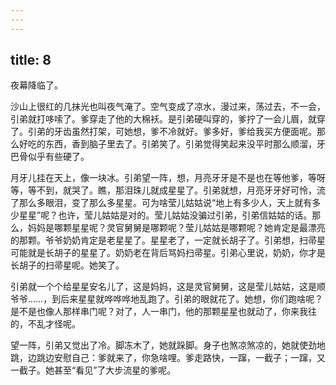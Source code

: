 ```yaml
---
---
---
```

title: 8
---



夜幕降临了。

沙山上很红的几抹光也叫夜气淹了。空气变成了凉水，漫过来，荡过去，不一会，引弟就打哆嗦了。爹穿走了他的大棉袄。是引弟硬叫穿的，爹拧了一会儿眉，就穿了。引弟的牙齿虽然打架，可她想，爹不冷就好。爹多好，爹给我买方便面呢。那么好吃的东西，香到脑子里去了。引弟笑了。引弟觉得笑起来没平时那么顺溜，牙巴骨似乎有些硬了。

月牙儿挂在天上，像一块冰。引弟望一阵，想，月亮牙牙是不是也在等他爹，等呀等，等不到，就哭了。瞧，那泪珠儿就成星星了。引弟就想，月亮牙牙好可怜，流了那么多眼泪，变了那么多星星。可为啥莹儿姑姑说“地上有多少人，天上就有多少星星”呢？也许，莹儿姑姑是对的。莹儿姑姑没骗过引弟，引弟信姑姑的话。那么，妈妈是哪颗星星呢？灵官舅舅是哪颗呢？莹儿姑姑是哪颗呢？她肯定是最漂亮的那颗。爷爷奶奶肯定是老星星了。星星老了，一定就长胡子了。引弟想，扫帚星可能就是长胡子的星星了。奶奶老在背后骂妈扫帚星。引弟心里说，奶奶，你才是长胡子的扫帚星呢。她笑了。

引弟就一个个给星星安名儿了，这是妈妈，这是灵官舅舅，这是莹儿姑姑，这是顺爷爷……，到后来星星就哗哗哗地乱跑了。引弟的眼就花了。她想，你们跑啥呢？是不是也像人那样串门呢？对了，人一串门，他的那颗星星也就动了，你来我往的，不乱才怪呢。

望一阵，引弟又觉出了冷。脚冻木了，她就跺脚。身子也煞凉煞凉的，她就使劲地跳，边跳边安慰自己：爹就来了，你急啥哩。爹走路快，一蹿，一截子；一蹿，又一截子。她甚至“看见”了大步流星的爹呢。